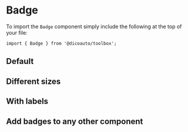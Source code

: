 
<Meta of={BadgeStories} />

# Badge

To import the `Badge` component simply include the following at the top of your file:

```
import { Badge } from '@dicoauto/toolbox';
```

## Default

<Canvas of={BadgeStories.Default} />

## Different sizes

<Canvas of={BadgeStories.DifferentSizes} />

## With labels

<Canvas of={BadgeStories.WithLabel} />

## Add badges to any other component

<Canvas of={BadgeStories.AddBadgeToOtherComponents} />
